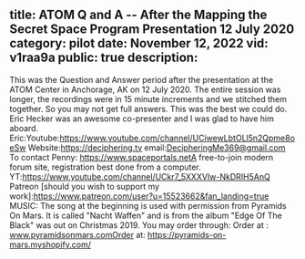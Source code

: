 title: ATOM Q and A -- After the Mapping the Secret Space Program Presentation 12 July 2020
category: pilot
date: November 12, 2022
vid: v1raa9a
public: true
description:
---
This was the Question and Answer period after the presentation at the ATOM Center in Anchorage, AK on 12 July 2020. The entire session was longer, the recordings were in 15 minute increments and we stitched them together. So you may not get full answers. This was the best we could do.
Eric Hecker was an awesome co-presenter and I was glad to have him aboard.
Eric:Youtube:https://www.youtube.com/channel/UCiwewLbtOLl5n2Qpme8oeSw
Website:https://deciphering.tv
email:DecipheringMe369@gmail.com
To contact Penny:
https://www.spaceportals.netA free-to-join modern forum site, registration best done from a computer.
YT:https://www.youtube.com/channel/UCkr7_5XXXVIw-NkDRIH5AnQ
Patreon [should you wish to support my work]:https://www.patreon.com/user?u=15523662&fan_landing=true
MUSIC:
The song at the beginning is used with permission from Pyramids On Mars.
It is called "Nacht Waffen" and is from the album "Edge Of The Black" was out on Christmas 2019.
You may order through:
Order at : www.pyramidsonmars.comOrder at: https://pyramids-on-mars.myshopify.com/
